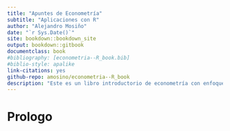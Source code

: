 ```yaml
--- 
title: "Apuntes de Econometría"
subtitle: "Aplicaciones con R"
author: "Alejandro Mosiño"
date: "`r Sys.Date()`"
site: bookdown::bookdown_site
output: bookdown::gitbook
documentclass: book
#bibliography: [econometria--R_book.bib]
#biblio-style: apalike
link-citations: yes
github-repo: amosino/econometria--R_book
description: "Este es un libro introductorio de econometría con enfoque práctico."
---
```


# Prologo {-}
